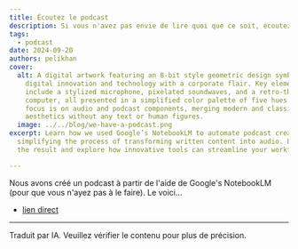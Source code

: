 ```yaml
---
title: Écoutez le podcast
description: Si vous n'avez pas envie de lire quoi que ce soit, écoutez notre podcast.
tags:
  - podcast
date: 2024-09-20
authors: pelikhan
cover:
  alt: A digital artwork featuring an 8-bit style geometric design symbolizing
    digital innovation and technology with a corporate flair. Key elements
    include a stylized microphone, pixelated soundwaves, and a retro-themed
    computer, all presented in a simplified color palette of five hues. The
    focus is on audio and podcast components, merging modern and classic tech
    aesthetics without any text or human figures.
  image: ../../blog/we-have-a-podcast.png
excerpt: Learn how we used Google’s NotebookLM to automate podcast creation,
  simplifying the process of transforming written content into audio. Listen to
  the result and explore how innovative tools can streamline your workflows.

---
```



Nous avons créé un podcast à partir de l'aide de Google's NotebookLM (pour que vous n'ayez pas à le faire). Le voici...

<AudioPlayer src="/genaiscript/podcasts/overview.wav" />

* [lien direct](../../podcasts/overview.wav/)

<hr />

Traduit par IA. Veuillez vérifier le contenu pour plus de précision.
